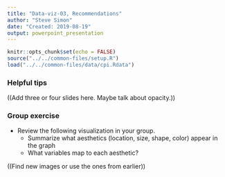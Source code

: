 ```yaml
---
title: "Data-viz-03, Recommendations"
author: "Steve Simon"
date: "Created: 2019-08-19"
output: powerpoint_presentation
---
```


```r
knitr::opts_chunk$set(echo = FALSE)
source("../../common-files/setup.R")
load("../../common-files/data/cpi.Rdata")
```

### Helpful tips

((Add three or four slides here. Maybe talk about opacity.))

### Group exercise

+ Review the following visualization in your group.
  + Summarize what aesthetics (location, size, shape, color) appear in the graph
  + What variables map to each aesthetic?

((Find new images or use the ones from earlier))

